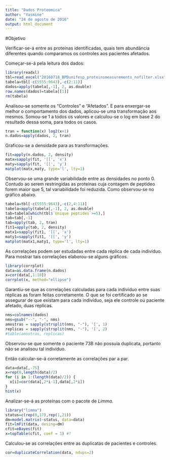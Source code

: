 ```yaml
---
title: "Dados Proteomica"
author: "Yasmine"
date: "24 de agosto de 2016"
output: html_document
---
```


#Objetivo

Verificar-se-á entre as proteínas identificadas, quais tem abundância diferentes quando comparamos os controles aos pacientes afetados.

Começar-se-á pela leitura dos dados:

```r
library(readxl)
tbl=read_excel("20160718_BPDunifesp_proteinsmeasurements_nofilter.xlsx", skip=2)
tabela=tbl[-c(5555:9643),-c(2:11)]
dados=apply(tabela[,-1], 2, as.double)
row.names(dados)=tabela[[1]]
rm(tabela)
```

Analisou-se somente os "Controles" e "Afetados". E para enxergar-se melhor o comportamento dos dados, aplicou-se uma transformação aos mesmos. Somou-se 1 a todos os valores e calculou-se o log em base 2 do resultado dessa soma, para todos os casos. 

```r
tran = function(x) log2(x+1)
n.dados=apply(dados, 2, tran)
```

Graficou-se a densidade para as transformações.

```r
fit=apply(n.dados, 2, density)
matx=sapply(fit, '[[', 'x')
maty=sapply(fit, '[[', 'y')
matplot(matx,maty, type='l', lty=1)
```

Observou-se uma grande variabilidade entre as densidades no ponto 0. Contudo ao serem restringidas as proteínas cuja contagem de peptídeo forem maior que 5, tal variabilidade foi reduzida. Como observou-se no gráfico abaixo.

```r
tabela=tbl[-c(5555:9643),-c(2,4:11)]
tabela=apply(tabela[,-1], 2, as.double)
tab=tabela[which(tbl$`Unique peptides`>=5),]
tab=tab[,-1]
tab=apply(tab, 2, tran)
fit1=apply(tab, 2, density)
matx1=sapply(fit1, '[[', 'x')
maty1=sapply(fit1, '[[', 'y')
matplot(matx1,maty1, type='l', lty=1)
```

As correlações podem ser estudadas entre cada réplica de cada indivíduo. Para mostrar tais correlações elaborou-se alguns gráficos.

```r
library(corrplot)
data=as.data.frame(n.dados)
x=cor(data[,1:10])
corrplot(x, method="ellipse")
```

Garantiu-se que as correlações calculadas para cada individuo entre suas réplicas as foram feitas corretamente. O que se foi certificado ao se assegurar de que existam para cada indivíduo, seja ele controle ou paciente afetado, duas réplicas.

```r
nms=colnames(dados)
nms=gsub("--", "-", nms)
amostras = sapply(strsplit(nms, "-"), '[', 1)
replicas = sapply(strsplit(nms, "-"), '[', 2)
#table(amostras, replicas)
```

Observou-se que somente o paciente 73B não possuia duplicata, portanto não se analisou tal indivíduo.

Então calcular-se-á corretamente as correlações par a par.

```r
data=data[,-75]
x=rep(0,length(data)/2)
for (i in 1:(length(data)/2)) {
  x[i]=cor(data[,2*i-1],data[,2*i])
}
hist(x)
```

Analizar-se-á as proteínas com o pacote de $Limma$.

```r
library("limma")
status=c(rep(0,17),rep(1,21))
dm=model.matrix(~status, data=data)
fit=lmFit(data, desing=dm)
cfit=eBayes(fit)
x=topTable(cfit, coef = 1) #?
```

Calculou-se as correlações entre as duplicatas de pacientes e controles.

```r
cor=duplicateCorrelation(data, ndups=2)
```

